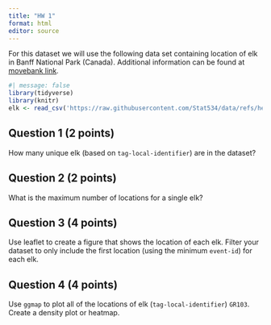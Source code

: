 ```yaml
---
title: "HW 1"
format: html
editor: source
---
```


For this dataset we will use the following data set containing location of elk in Banff National Park (Canada). Additional information can be found at [movebank link](https://datarepository.movebank.org/entities/datapackage/aed22923-281d-4583-aefd-140f1497539a/full).

```r
#| message: false
library(tidyverse)
library(knitr)
elk <- read_csv('https://raw.githubusercontent.com/Stat534/data/refs/heads/main/elk.csv')
```

## Question 1 (2 points)

How many unique elk (based on `tag-local-identifier`) are in the dataset?


## Question 2 (2 points)

What is the maximum number of locations for a single elk?

## Question 3 (4 points)

Use leaflet to create a figure that shows the location of each elk. Filter your dataset to only include the first location (using the minimum `event-id`) for each elk.

## Question 4 (4 points)

Use `ggmap` to plot all of the locations of elk (`tag-local-identifier`) `GR103`. Create a density plot or heatmap.


